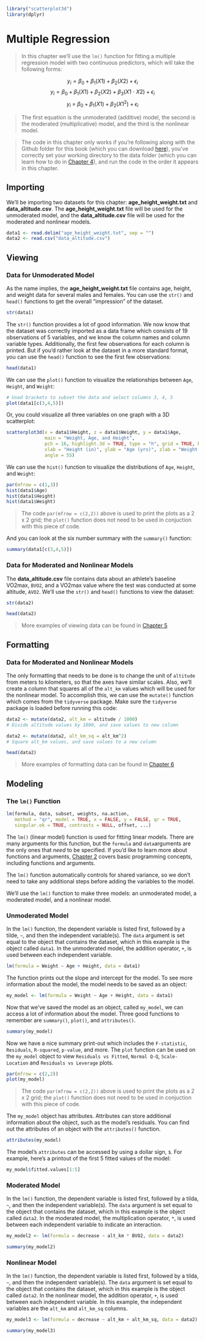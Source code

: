 ```r
library("scatterplot3d") 
library(dplyr)
```

# Multiple Regression 

> In this chapter we'll use the `lm()` function for fitting a multiple regression model with two continuous predictors, which will take the following forms: 

$$y_i=\beta_0+\beta_1\left(X1\right)+\beta_2\left(X2\right)+\epsilon_i$$
$$y_i=\beta_0+\beta_1\left(X1\right)+\beta_2\left(X2\right)+\beta_3\left(X1\ \cdot\ X2\right)+\epsilon_i$$
$$y_i\ =\ \beta_0+\beta_1\left(X1\right)+\beta_2\left(X1^2\right)+\epsilon_i$$

> The first equation is the unmoderated (additive) model, the second is the moderated (multiplicative) model, and the third is the nonlinear model.

> The code in this chapter only works if you're following along with the Github folder for this book (which you can download [here](https://github.com/JasonDude16/Statistical-Analysis-Folder)), you've correctly set your working directory to the data folder (which you can learn how to do in [Chapter 4](#CH4)), and run the code in the order it appears in this chapter. 

## Importing {-}
We'll be importing two datasets for this chapter: **age_height_weight.txt** and **data_altitude.csv**. The **age_height_weight.txt** file will be used for the unmoderated model, and the **data_altitude.csv** file will be used for the moderated and nonlinear models. 

```r
data1 <- read.delim("age_height_weight.txt", sep = "")
data2 <- read.csv("data_altitude.csv")
```

## Viewing {-}

### Data for Unmoderated Model {-}
As the name implies, the **age_height_weight.txt** file contains age, height, and weight data for several males and females. You can use the `str()` and `head()` functions to get the overall "impression" of the dataset.

```r
str(data1)
```

The `str()` function provides a lot of good information. We now know that the dataset was correctly imported as a data frame which consists of 19 observations of 5 variables, and we know the column names and column variable types. Additionally, the first few observations for each column is printed. But if you'd rather look at the dataset in a more standard format, you can use the `head()` function to see the first few observations:  

```r
head(data1)
```

We can use the `plot()` function to visualize the relationships between `Age`, `Height`, and `Weight`: 

```r
# Used brackets to subset the data and select columns 3, 4, 5
plot(data1[c(3,4,5)])
```

Or, you could visualize all three variables on one graph with a 3D scatterplot:

```r
scatterplot3d(x = data1$Height, z = data1$Weight, y = data1$Age, 
              main = "Weight, Age, and Height", 
              pch = 16, highlight.3d = TRUE, type = "h", grid = TRUE, box = FALSE, 
              xlab = "Height (in)", ylab = "Age (yrs)", zlab = "Weight (lbs)", 
              angle = 55)
```

We can use the `hist()` function to visualize the distributions of `Age`, `Height`, and `Weight`:

```r
par(mfrow = c(1,3))
hist(data1$Age)
hist(data1$Height)
hist(data1$Weight)
```

> The code `par(mfrow = c(2,2))` above is used to print the plots as a 2 x 2 grid; the `plot()` function does not need to be used in conjuction with this piece of code.

And you can look at the six number summary with the `summary()` function:

```r
summary(data1[c(3,4,5)])
```

### Data for Moderated and Nonlinear Models {-}
The **data_altitude.csv** file contains data about an athlete's baseline VO2max, `BVO2`, and a VO2max value where the test was conducted at some altitude, `AVO2`. We'll use the `str()` and `head()` functions to view the dataset: 

```r
str(data2)
```

```r
head(data2)
```

> More examples of viewing data can be found in [Chapter 5](#CH5)

## Formatting {-}

### Data for Moderated and Nonlinear Models {-}
The only formatting that needs to be done is to change the unit of `altitude` from meters to kilometers, so that the axes have similar scales. Also, we'll create a column that squares all of the `alt_km` values which will be used for the nonlinear model. To accomplish this, we can use the `mutate()` function which comes from the `tidyverse` package. Make sure the `tidyverse` package is loaded before running this code: 

```r
data2 <- mutate(data2, alt_km = altitude / 1000)
# Divide altitude values by 1000, and save values to new column
```

```r
data2 <- mutate(data2, alt_km_sq = alt_km^2)
# Square alt_km values, and save values to a new column
```

```r
head(data2)
```

> More examples of formatting data can be found in [Chapter 6](#CH6)

## Modeling {-}

### The `lm()` Function {-}

```r
lm(formula, data, subset, weights, na.action,
   method = "qr", model = TRUE, x = FALSE, y = FALSE, qr = TRUE,
   singular.ok = TRUE, contrasts = NULL, offset, ...)
```

The `lm()` (linear model) function is used for fitting linear models. There are many arguments for this function, but the `formula` and `data`arguments are the only ones that *need* to be specified. If you'd like to learn more about functions and arguments, [Chapter 2](#CH2) covers basic programming concepts, including functions and arguments.

The `lm()` function automatically controls for shared variance, so we don't need to take any additional steps before adding the variables to the model.

We'll use the `lm()` function to make three models: an unmoderated model, a moderated model, and a nonlinear model.

### Unmoderated Model {-} 
In the `lm()` function, the dependent variable is listed first, followed by a tilde, `~`, and then the independent variable(s). The `data` argument is set equal to the object that contains the dataset, which in this example is the object called `data1`. In the unmoderated model, the addition operator, `+`, is used between each independent variable. 

```r
lm(formula = Weight ~ Age + Height, data = data1)
```

The function prints out the slope and intercept for the model. To see more information about the model, the model needs to be saved as an object:

```r
my_model <- lm(formula = Weight ~ Age + Height, data = data1)
```

Now that we've saved the model as an object, called `my_model`, we can access a lot of information about the model. Three good functions to remember are `summary()`, `plot()`, and `attributes()`. 

```r
summary(my_model)
```

Now we have a nice summary print-out which includes the `F-statistic`, `Residuals`, `R-squared`, `p-value`, and more. The `plot` function can be used on the `my_model` object to view `Residuals vs Fitted`, `Normal Q-Q`, `Scale-Location` and `Residuals vs Leverage` plots.

```r
par(mfrow = c(2,2))
plot(my_model)
```

> The code `par(mfrow = c(2,2))` above is used to print the plots as a 2 x 2 grid; the `plot()` function does not need to be used in conjuction with this piece of code.

The `my_model` object has attributes. Attributes can store additional information about the object, such as the model's residuals. You can find out the attributes of an object with the `attributes()` function. 

```r
attributes(my_model)
```

The model's `attributes` can be accessed by using a dollar sign, `$`. For example, here's a printout of the first 5 fitted values of the model:

```r
my_model$fitted.values[1:5]
```

### Moderated Model {-}
In the `lm()` function, the dependent variable is listed first, followed by a tilda, `~`, and then the independent variable(s). The `data` argument is set equal to the object that contains the dataset, which in this example is the object called `data2`. In the moderated model, the multiplication operator, `*`, is used between each independent variable to indicate an interaction.

```r
my_model2 <- lm(formula = decrease ~ alt_km * BVO2, data = data2)
```

```r
summary(my_model2)
```

### Nonlinear Model {-}
In the `lm()` function, the dependent variable is listed first, followed by a tilda, `~`, and then the independent variable(s). The `data` argument is set equal to the object that contains the dataset, which in this example is the object called `data2`. In the nonlinear model, the addition operator, `+`, is used between each independent variable. In this example, the independent variables are the `alt_km` and `alt_km_sq` columns. 

```r
my_model3 <- lm(formula = decrease ~ alt_km + alt_km_sq, data = data2)
```

```r
summary(my_model3)
```
